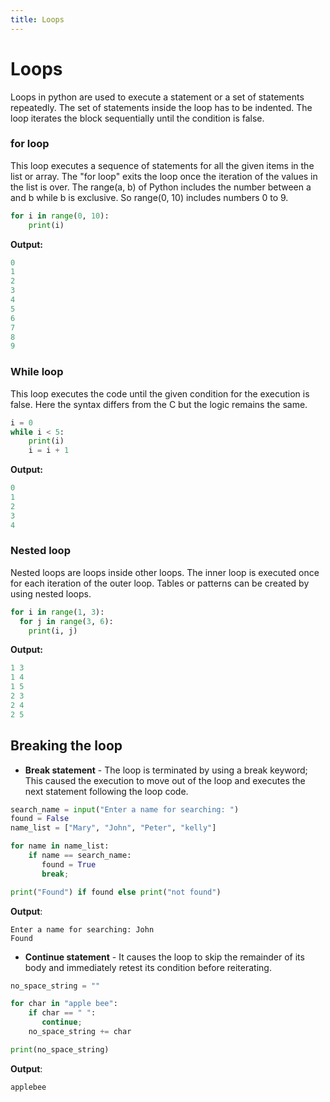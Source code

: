---
title: Loops
---

# Loops
Loops in python are used to execute a statement or a set of statements repeatedly. The set of statements inside the loop has to be indented. The loop iterates the block sequentially until the condition is false.

### for loop
This loop executes a sequence of statements for all the given items in the list or array. The "for loop" exits the loop once the iteration of the values in the list is over.
The range(a, b) of Python includes the number between a and b while b is exclusive. So range(0, 10) includes numbers 0 to 9.
```python
for i in range(0, 10):
    print(i)
```

**Output:**
```python
0
1
2
3
4
5
6
7
8
9
```

### While loop
This loop executes the code until the given condition for the execution is false. Here the syntax differs from the C but the logic remains the same.

```python
i = 0
while i < 5:
    print(i)
    i = i + 1
```

**Output:**
```python
0
1
2
3
4
```

### Nested loop
Nested loops are loops inside other loops. The inner loop is executed once for each iteration of the outer loop.
Tables or patterns can be created by using nested loops.
```python
for i in range(1, 3):
  for j in range(3, 6):
    print(i, j)
```

**Output:**
```python
1 3
1 4
1 5
2 3
2 4
2 5
```

## Breaking the loop
- **Break statement** - The loop is terminated by using a break keyword; This caused the execution to move out of the loop and executes the next statement following the loop code.
```python
search_name = input("Enter a name for searching: ")
found = False
name_list = ["Mary", "John", "Peter", "kelly"]

for name in name_list:
    if name == search_name:
       found = True
       break;

print("Found") if found else print("not found")
```
**Output**:
```
Enter a name for searching: John
Found
```
- **Continue statement** -  It causes the loop to skip the remainder of its body and immediately retest its condition before reiterating.
```python
no_space_string = ""

for char in "apple bee":
    if char == " ":
       continue;
    no_space_string += char

print(no_space_string)
```
**Output**:
```
applebee
```